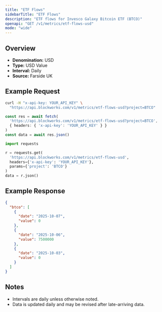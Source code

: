 ```yaml
---
title: "ETF Flows"
sidebarTitle: "ETF Flows"
description: "ETF flows for Invesco Galaxy Bitcoin ETF (BTCO)"
openapi: "GET /v1/metrics/etf-flows-usd"
mode: "wide"
---
```


## Overview

- **Denomination:** USD
- **Type:** USD Value
- **Interval:** Daily
- **Source:** Farside UK

## Example Request

<CodeGroup>

```bash cURL
curl -H "x-api-key: YOUR_API_KEY" \
  "https://api.blockworks.com/v1/metrics/etf-flows-usd?project=BTCO"
```

```typescript TypeScript
const res = await fetch(
  'https://api.blockworks.com/v1/metrics/etf-flows-usd?project=BTCO',
  { headers: { 'x-api-key': 'YOUR_API_KEY' } }
)
const data = await res.json()
```

```python Python
import requests

r = requests.get(
  'https://api.blockworks.com/v1/metrics/etf-flows-usd',
  headers={'x-api-key': 'YOUR_API_KEY'},
  params={'project': 'BTCO'}
)
data = r.json()
```

</CodeGroup>

## Example Response

```json
{
  "btco": [
    {
      "date": "2025-10-07",
      "value": 0
    },
    {
      "date": "2025-10-06",
      "value": 7500000
    },
    {
      "date": "2025-10-03",
      "value": 0
    }
  ]
}
```

## Notes
- Intervals are daily unless otherwise noted.
- Data is updated daily and may be revised after late-arriving data.